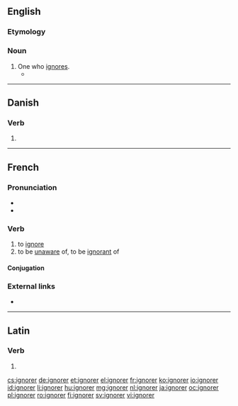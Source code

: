 ==English==

===Etymology===
{{suffix|ignore|er|lang=en}}

===Noun===
{{en-noun}}

# One who [[ignore]]s.
#* {{quote-news|date=January 20, 2008|author=Lauren Fox|title=Political Football|work=New York Times|url=http://www.nytimes.com/2008/01/20/opinion/20fox.html
|passage=THESE days it seems to me, a passionate '''ignorer''' of football, that all anyone can talk about around here are the Green Bay Packers.}}

----

==Danish==

===Verb===
{{head|da|verb form|head2=ignorér}}

# {{imperative of|ignorere|lang=da}}

----

==French==

===Pronunciation===
* {{IPA|/iɲɔʁe/|lang=fr}}
* {{audio|Fr-ignorer.ogg|audio|lang=fr}}

===Verb===
{{fr-verb}}

# to [[ignore]]
# to be [[unaware]] of, to be [[ignorant]] of

====Conjugation====
{{fr-conj-er|ignor|avoir}}

===External links===
* {{R:TLFi}}

----

==Latin==

===Verb===
{{la-verb-form|īgnōrer}}

# {{inflection of|īgnōrō||1|s|pres|pasv|subj|lang=la}}

[[cs:ignorer]]
[[de:ignorer]]
[[et:ignorer]]
[[el:ignorer]]
[[fr:ignorer]]
[[ko:ignorer]]
[[io:ignorer]]
[[id:ignorer]]
[[li:ignorer]]
[[hu:ignorer]]
[[mg:ignorer]]
[[nl:ignorer]]
[[ja:ignorer]]
[[oc:ignorer]]
[[pl:ignorer]]
[[ro:ignorer]]
[[fi:ignorer]]
[[sv:ignorer]]
[[vi:ignorer]]